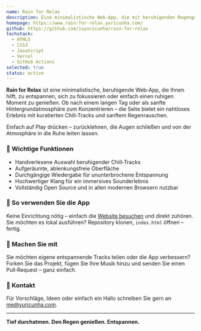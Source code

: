 ```yaml
---
name: Rain for Relax
description: Eine minimalistische Web‑App, die mit beruhigenden Regengeräuschen und entspannter Musik beim Abschalten hilft.
homepage: https://www.rain-for-relax.yuricunha.com/
github: https://github.com/isyuricunha/rain-for-relax
techstack:
  - HTML5
  - CSS3
  - JavaScript
  - Vercel
  - GitHub Actions
selected: true
status: active
---
```


**Rain for Relax** ist eine minimalistische, beruhigende Web‑App, die Ihnen hilft, zu entspannen, sich zu fokussieren oder einfach einen ruhigen Moment zu genießen. Ob nach einem langen Tag oder als sanfte Hintergrundatmosphäre zum Konzentrieren – die Seite bietet ein nahtloses Erlebnis mit kuratierten Chill‑Tracks und sanftem Regenrauschen.

Einfach auf Play drücken – zurücklehnen, die Augen schließen und von der Atmosphäre in die Ruhe leiten lassen.

### 🌟 Wichtige Funktionen

- Handverlesene Auswahl beruhigender Chill‑Tracks
- Aufgeräumte, ablenkungsfreie Oberfläche
- Durchgängige Wiedergabe für ununterbrochene Entspannung
- Hochwertiger Klang für ein immersives Sounderlebnis
- Vollständig Open Source und in allen modernen Browsern nutzbar

### 🚀 So verwenden Sie die App

Keine Einrichtung nötig – einfach die [Website besuchen](https://www.rain-for-relax.yuricunha.com) und direkt zuhören. Sie möchten es lokal ausführen? Repository klonen, `index.html` öffnen – fertig.

### 🤝 Machen Sie mit

Sie möchten eigene entspannende Tracks teilen oder die App verbessern? Forken Sie das Projekt, fügen Sie Ihre Musik hinzu und senden Sie einen Pull‑Request – ganz einfach.

### 📩 Kontakt

Für Vorschläge, Ideen oder einfach ein Hallo schreiben Sie gern an [me@yuricunha.com](mailto:me@yuricunha.com).

___

**Tief durchatmen. Den Regen genießen. Entspannen.**